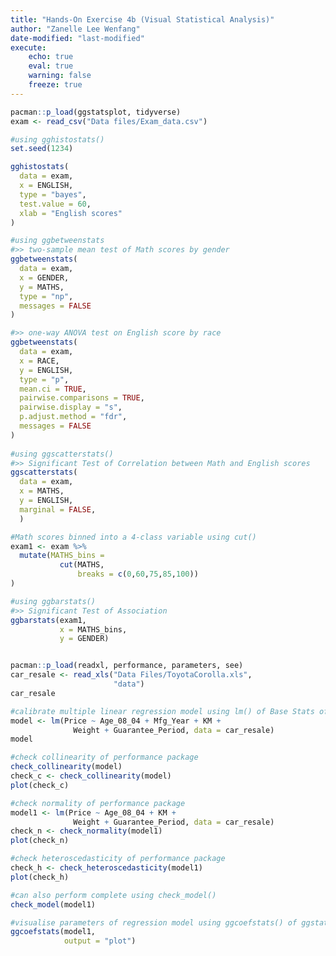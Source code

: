 ```yaml
---
title: "Hands-On Exercise 4b (Visual Statistical Analysis)"
author: "Zanelle Lee Wenfang"
date-modified: "last-modified"
execute:
    echo: true
    eval: true
    warning: false
    freeze: true
---
```


```r
pacman::p_load(ggstatsplot, tidyverse)
exam <- read_csv("Data files/Exam_data.csv")

#using gghistostats()
set.seed(1234)

gghistostats(
  data = exam,
  x = ENGLISH,
  type = "bayes",
  test.value = 60,
  xlab = "English scores"
)

#using ggbetweenstats 
#>> two-sample mean test of Math scores by gender
ggbetweenstats(
  data = exam,
  x = GENDER, 
  y = MATHS,
  type = "np",
  messages = FALSE
)

#>> one-way ANOVA test on English score by race
ggbetweenstats(
  data = exam,
  x = RACE, 
  y = ENGLISH,
  type = "p",
  mean.ci = TRUE, 
  pairwise.comparisons = TRUE, 
  pairwise.display = "s",
  p.adjust.method = "fdr",
  messages = FALSE
)
  
#using ggscatterstats() 
#>> Significant Test of Correlation between Math and English scores
ggscatterstats(
  data = exam,
  x = MATHS,
  y = ENGLISH,
  marginal = FALSE,
  )

#Math scores binned into a 4-class variable using cut()
exam1 <- exam %>% 
  mutate(MATHS_bins = 
           cut(MATHS, 
               breaks = c(0,60,75,85,100))
)

#using ggbarstats()
#>> Significant Test of Association
ggbarstats(exam1, 
           x = MATHS_bins, 
           y = GENDER)


pacman::p_load(readxl, performance, parameters, see)
car_resale <- read_xls("Data Files/ToyotaCorolla.xls", 
                       "data")
car_resale

#calibrate multiple linear regression model using lm() of Base Stats of R
model <- lm(Price ~ Age_08_04 + Mfg_Year + KM + 
              Weight + Guarantee_Period, data = car_resale)
model

#check collinearity of performance package
check_collinearity(model)
check_c <- check_collinearity(model)
plot(check_c)

#check normality of performance package
model1 <- lm(Price ~ Age_08_04 + KM + 
              Weight + Guarantee_Period, data = car_resale)
check_n <- check_normality(model1)
plot(check_n)

#check heteroscedasticity of performance package
check_h <- check_heteroscedasticity(model1)
plot(check_h)

#can also perform complete using check_model()
check_model(model1)

#visualise parameters of regression model using ggcoefstats() of ggstatsplot
ggcoefstats(model1, 
            output = "plot")
```

